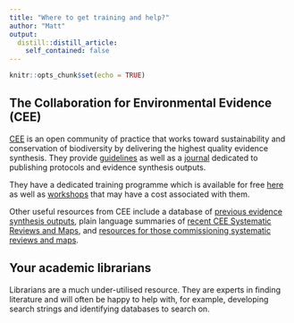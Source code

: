 ```yaml
---
title: "Where to get training and help?"
author: "Matt"
output:
  distill::distill_article:
    self_contained: false
---
```



```r
knitr::opts_chunk$set(echo = TRUE)
```

## The Collaboration for Environmental Evidence (CEE)

[CEE](https://environmentalevidence.org/) is an open community of practice that works toward sustainability and conservation of biodiversity by delivering the highest quality evidence synthesis. They provide [guidelines](https://environmentalevidence.org/information-for-authors/) as well as a [journal](https://environmentalevidencejournal.biomedcentral.com/) dedicated to publishing protocols and evidence synthesis outputs. 

They have a dedicated training programme which is available for free [here](https://synthesistraining.github.io/) as well as [workshops](https://environmentalevidence.org/training-workshops/) that may have a cost associated with them.

Other useful resources from CEE include a database of [previous evidence synthesis outputs](https://environmentalevidence.org/ceeder/), plain language summaries of [recent CEE Systematic Reviews and Maps](https://environmentalevidence.org/policy-briefs/), and [resources for those commissioning systematic reviews and maps](https://environmentalevidence.org/information-for-commissioners/). 

## Your academic librarians

Librarians are a much under-utilised resource. They are experts in finding literature and will often be happy to help with, for example, developing search strings and identifying databases to search on. 


